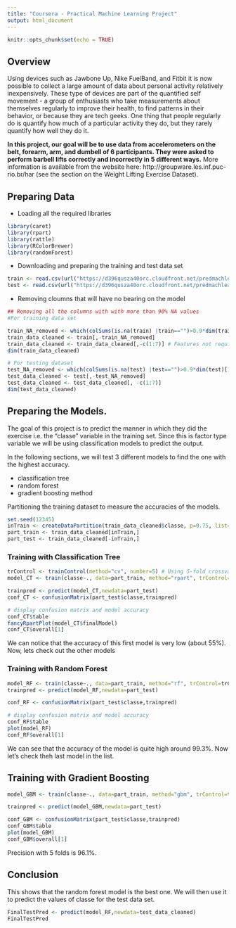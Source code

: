---
title: "Coursera - Practical Machine Learning Project"
output: html_document
---

```{r setup, include=FALSE}
knitr::opts_chunk$set(echo = TRUE)
```

## Overview

Using devices such as Jawbone Up, Nike FuelBand, and Fitbit it is now possible to collect a large amount of data about personal activity relatively inexpensively. These type of devices are part of the quantified self movement - a group of enthusiasts who take measurements about themselves regularly to improve their health, to find patterns in their behavior, or because they are tech geeks. One thing that people regularly do is quantify how much of a particular activity they do, but they rarely quantify how well they do it.

**In this project, our goal will be to use data from accelerometers on the belt, forearm, arm, and dumbell of 6 participants. They were asked to perform barbell lifts correctly and incorrectly in 5 different ways.** More information is available from the website here: http://groupware.les.inf.puc-rio.br/har (see the section on the Weight Lifting Exercise Dataset).

## Preparing Data

* Loading all the required libraries
```{r echo = FALSE}
library(caret)
library(rpart)
library(rattle)
library(RColorBrewer)
library(randomForest)
```

* Downloading and preparing the training and test data set
```{r echo = TRUE}
train <- read.csv(url("https://d396qusza40orc.cloudfront.net/predmachlearn/pml-training.csv"),header=TRUE)
test <- read.csv(url("https://d396qusza40orc.cloudfront.net/predmachlearn/pml-testing.csv"),header=TRUE)
```

* Removing cloumns that will have no bearing on the model
```{r echo = TRUE}
## Removing all the columns with with more than 90% NA values
#For training data set

train_NA_removed <- which(colSums(is.na(train) |train=="")>0.9*dim(train)[1]) 
train_data_cleaned <- train[,-train_NA_removed]
train_data_cleaned <- train_data_cleaned[,-c(1:7)] # Features not required for training the model
dim(train_data_cleaned)

# For testing dataset
test_NA_removed <- which(colSums(is.na(test) |test=="")>0.9*dim(test)[1]) 
test_data_cleaned <- test[,-test_NA_removed]
test_data_cleaned <- test_data_cleaned[, -c(1:7)]
dim(test_data_cleaned)
```

## Preparing the Models.

The goal of this project is to predict the manner in which they did the exercise i.e. the "classe" variable in the training set. Since this is factor type variable we will be using classification models to predict the output.

In the following sections, we will test 3 different models to find the one with the highest accuracy.

* classification tree
* random forest
* gradient boosting method

Partitioning the training dataset to measure the accuracies of the models.
```{r echo = TRUE}
set.seed(12345)
inTrain <- createDataPartition(train_data_cleaned$classe, p=0.75, list=FALSE)
part_train <- train_data_cleaned[inTrain,]
part_test <- train_data_cleaned[-inTrain,]
```

### Training with Classification Tree
```{r echo = TRUE}
trControl <- trainControl(method="cv", number=5) # Using 5-fold crossvalidation
model_CT <- train(classe~., data=part_train, method="rpart", trControl=trControl)

trainpred <- predict(model_CT,newdata=part_test)
conf_CT <- confusionMatrix(part_test$classe,trainpred)

# display confusion matrix and model accuracy
conf_CT$table
fancyRpartPlot(model_CT$finalModel)
conf_CT$overall[1]
```

We can notice that the accuracy of this first model is very low (about 55%). Now, lets check out the other models

### Training with Random Forest

```{r echo = TRUE}
model_RF <- train(classe~., data=part_train, method="rf", trControl=trControl, verbose=FALSE)
trainpred <- predict(model_RF,newdata=part_test)

conf_RF <- confusionMatrix(part_test$classe,trainpred)

# display confusion matrix and model accuracy
conf_RF$table
plot(model_RF)
conf_RF$overall[1]
```

We can see that the accuracy of the model is quite high around 99.3%. Now let's check theh last model in the list.

## Training with Gradient Boosting

```{r echo = TRUE}
model_GBM <- train(classe~., data=part_train, method="gbm", trControl=trControl, verbose=FALSE)

trainpred <- predict(model_GBM,newdata=part_test)

conf_GBM <- confusionMatrix(part_test$classe,trainpred)
conf_GBM$table
plot(model_GBM)
conf_GBM$overall[1]
```

Precision with 5 folds is 96.1%.

## Conclusion

This shows that the random forest model is the best one. We will then use it to predict the values of classe for the test data set.
```{r echo = TRUE}
FinalTestPred <- predict(model_RF,newdata=test_data_cleaned)
FinalTestPred
```